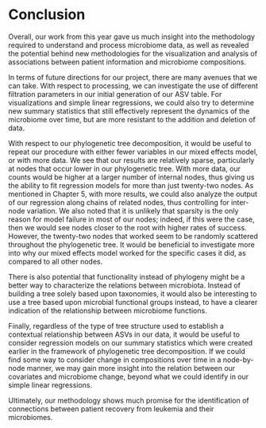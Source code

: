 # Conclusion {-}

Overall, our work from this year gave us much insight into the methodology required to understand and process microbiome data, as well as revealed the potential behind new methodologies for the visualization and analysis of associations between patient information and microbiome compositions.

In terms of future directions for our project, there are many avenues that we can take. With respect to processing, we can investigate the use of different filtration parameters in our initial generation of our ASV table. For visualizations and simple linear regressions, we could also try to determine new summary statistics that still effectively represent the dynamics of the microbiome over time, but are more resistant to the addition and deletion of data.

With respect to our phylogenetic tree decomposition, it would be useful to repeat our procedure with either fewer variables in our mixed effects model, or with more data. We see that our results are relatively sparse, particularly at nodes that occur lower in our phylogenetic tree. With more data, our counts would be higher at a larger number of internal nodes, thus giving us the ability to fit regression models for more than just twenty-two nodes. As mentioned in Chapter 5, with more results, we could also analyze the output of our regression along chains of related nodes, thus controlling for inter-node variation. We also noted that it is unlikely that sparsity is the only reason for model failure in most of our nodes; indeed, if this were the case, then we would see nodes closer to the root with higher rates of success. However, the twenty-two nodes that worked seem to be randomly scattered throughout the phylogenetic tree. It would be beneficial to investigate more into why our mixed effects model worked for the specific cases it did, as compared to all other nodes.

There is also potential that functionality instead of phylogeny might be a better way to characterize the relations between microbiota. Instead of building a tree solely based upon taxonomies, it would also be interesting to use a tree based upon microbial functional groups instead, to have a clearer indication of the relationship between microbiome functions.

Finally, regardless of the type of tree structure used to establish a contextual relationship between ASVs in our data, it would be useful to consider regression models on our summary statistics which were created earlier in the framework of phylogenetic tree decomposition. If we could find some way to consider change in compositions over time in a node-by-node manner, we may gain more insight into the relation between our covariates and microbiome change, beyond what we could identify in our simple linear regressions. 

Ultimately, our methodology shows much promise for the identification of connections between patient recovery from leukemia and their microbiomes.